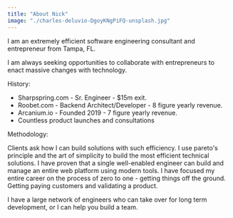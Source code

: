 ```yaml
---
title: "About Nick"
image: "./charles-deluvio-DgoyKNgPiFQ-unsplash.jpg"
---
```


I am an extremely efficient software engineering consultant and entrepreneur from Tampa, FL. 

I am always seeking opportunities to collaborate with entrepreneurs to enact massive changes with technology.

History:
* Sharpspring.com - Sr. Engineer - $15m exit.
* Roobet.com - Backend Architect/Developer - 8 figure yearly revenue.
* Arcanium.io - Founded 2019 - 7 figure yearly revenue.
* Countless product launches and consultations

Methodology:

Clients ask how I can build solutions with such efficiency. I use pareto's principle and the art of simplicity to build the most efficient technical solutions. I have proven that a single well-enabled engineer can build and manage an entire web platform using modern tools. I have focused my entire career on the process of zero to one - getting things off the ground. Getting paying customers and validating a product. 

I have a large network of engineers who can take over for long term development, or I can help you build a team.
